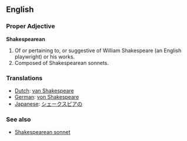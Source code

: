 ==English==

===Proper Adjective===
'''Shakespearean'''

#Of or pertaining to, or suggestive of William Shakespeare (an English playwright) or his works.
#Composed of Shakespearean sonnets.

===Translations===

*[[Dutch]]: [[van Shakespeare]]
*[[German]]: [[von Shakespeare]]
*[[Japanese]]: [[シェークスピアの]]

===See also===
*[[Shakespearean sonnet]]